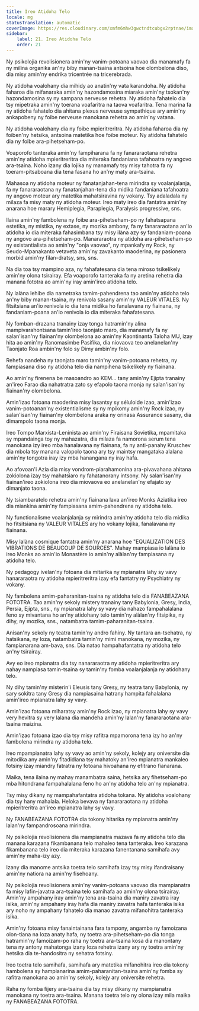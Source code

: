 ```yaml
---
title: Ireo Atidoha Telo
locale: mg
statusTranslation: automatic
coverImage: https://res.cloudinary.com/xmfm6mhw3gwctndtcubgx2rptnae/image/upload/v1740337243/small_cover_educacion_fundamental_a051170f1c.webp
sidebar:
    label: 21. Ireo Atidoha Telo
    order: 21
---
```

Ny psikolojia revolisionera amin'ny vanim-potoana vaovao dia manamafy fa ny milina organika an'ny biby manan-tsaina antsoina hoe olombelona diso, dia misy amin'ny endrika tricentrée na tricerebrada.

Ny atidoha voalohany dia mihidy ao anatin'ny vata karandoha. Ny atidoha faharoa dia mifanaraka amin'ny hazondamosina miaraka amin'ny tsokan'ny hazondamosina sy ny sampana nerveuse rehetra. Ny atidoha fahatelo dia tsy mipetraka amin'ny toerana voafaritra na taova voafaritra. Tena marina fa ny atidoha fahatelo dia ahitana plexus nerveuse sympathique ary amin'ny ankapobeny ny foibe nerveuse manokana rehetra ao amin'ny vatana.

Ny atidoha voalohany dia ny foibe mpieritreritra. Ny atidoha faharoa dia ny foiben'ny hetsika, antsoina matetika hoe foibe moteur. Ny atidoha fahatelo dia ny foibe ara-pihetseham-po.

Voaporofo tanteraka amin'ny fampiharana fa ny fanararaotana rehetra amin'ny atidoha mpieritreritra dia miteraka fandaniana tafahoatra ny angovo ara-tsaina. Noho izany dia lojika ny manamafy tsy misy tahotra fa ny toeram-pitsaboana dia tena fasana ho an'ny maty ara-tsaina.

Mahasoa ny atidoha moteur ny fanatanjahan-tena mirindra sy voalanjalanja, fa ny fanararaotana ny fanatanjahan-tena dia midika fandaniana tafahoatra ny angovo moteur ary matetika mahatsiravina ny vokany. Tsy adaladala ny milaza fa misy maty ny atidoha moteur. Ireo maty ireo dia fantatra amin'ny anarana hoe marary Hemiplegia, Paraplegia, Paralysis progressive, sns.

Ilaina amin'ny fambolena ny foibe ara-pihetseham-po ny fahatsapana estetika, ny mistika, ny extase, ny mozika ambony, fa ny fanararaotana an'io atidoha io dia miteraka fahasimbana tsy misy ilàna azy sy fandaniam-poana ny angovo ara-pihetseham-po. Manararaotra ny atidoha ara-pihetseham-po ny existantialista ao amin'ny "onja vaovao", ny mpankafy ny Rock, ny Seudo-Mpanakanto vetaveta amin'ny zavakanto maoderina, ny pasionera morbid amin'ny filan-dratsy, sns, sns.

Na dia toa tsy mampino aza, ny fahafatesana dia tena miroso tsikelikely amin'ny olona tsirairay. Efa voaporofo tanteraka fa ny aretina rehetra dia manana fototra ao amin'ny iray amin'ireo atidoha telo.

Ny lalàna lehibe dia nametraka tamim-pahendrena tao amin'ny atidoha telo an'ny biby manan-tsaina, ny renivola sasany amin'ny VALEUR VITALES. Ny fitsitsiana an'io renivola io dia tena midika ho fanalavana ny fiainana, ny fandaniam-poana an'io renivola io dia miteraka fahafatesana.

Ny fomban-drazana tranainy izay tonga hatramin'ny alina mampivarahontsana tamin'ireo taonjato maro, dia manamafy fa ny salan'isan'ny fiainan'ny olombelona ao amin'ny Kaontinanta Taloha MU, izay hita ao amin'ny Ranomasimbe Pasifika, dia niovaova teo anelanelan'ny Taonjato Roa ambin'ny folo sy Dimy ambin'ny folo.

Rehefa nandeha ny taonjato maro tamin'ny vanim-potoana rehetra, ny fampiasana diso ny atidoha telo dia nampihena tsikelikely ny fiainana.

Ao amin'ny firenena be masoandro ao KEM... tany amin'ny Ejipta tranainy an'ireo Farao dia nahatratra zato sy efapolo taona monja ny salan'isan'ny fiainan'ny olombelona.

Amin'izao fotoana maoderina misy lasantsy sy séluloide izao, amin'izao vanim-potoanan'ny existentialisme sy ny mpikomy amin'ny Rock izao, ny salan'isan'ny fiainan'ny olombelona araka ny orinasa Assurance sasany, dia dimampolo taona monja.

Ireo Tompo Marxista-Leninista ao amin'ny Firaisana Sovietika, mpamitaka sy mpandainga toy ny mahazatra, dia milaza fa namorona serum tena manokana izy ireo mba hanalavana ny fiainana, fa ny anti-panahy Kruschev dia mbola tsy manana valopolo taona ary tsy maintsy mangataka alalana amin'ny tongotra iray izy mba hanangana ny iray hafa.

Ao afovoan'i Azia dia misy vondrom-piarahamonina ara-pivavahana ahitana zokiolona izay tsy mahatsiaro ny fahatanorany intsony. Ny salan'isan'ny fiainan'ireo zokiolona ireo dia miovaova eo anelanelan'ny efajato sy dimanjato taona.

Ny tsiambaratelo rehetra amin'ny fiainana lava an'ireo Monks Aziatika ireo dia miankina amin'ny fampiasana amim-pahendrena ny atidoha telo.

Ny functionalisme voalanjalanja sy mirindra amin'ny atidoha telo dia midika ho fitsitsiana ny VALEUR VITALES ary ho vokany lojika, fanalavana ny fiainana.

Misy lalàna cosmique fantatra amin'ny anarana hoe "EQUALIZATION DES VIBRATIONS DE BEAUCOUP DE SOURCES". Mahay mampiasa io lalàna io ireo Monks ao amin'io Monastère io amin'ny alàlan'ny fampiasana ny atidoha telo.

Ny pedagogy ivelan'ny fotoana dia mitarika ny mpianatra lahy sy vavy hanararaotra ny atidoha mpieritreritra izay efa fantatry ny Psychiatry ny vokany.

Ny fambolena amim-paharanitan-tsaina ny atidoha telo dia FANABEAZANA FOTOTRA. Tao amin'ny sekoly mistery tranainy tany Babylonia, Gresy, India, Persia, Ejipta, sns., ny mpianatra lahy sy vavy dia nahazo fampahalalana feno sy mivantana ho an'ny atidohany telo tamin'ny alàlan'ny fitsipika, ny dihy, ny mozika, sns., natambatra tamim-paharanitan-tsaina.

Anisan'ny sekoly ny teatra tamin'ny andro fahiny. Ny tantara an-tsehatra, ny hatsikana, ny loza, natambatra tamin'ny mimi manokana, ny mozika, ny fampianarana am-bava, sns. Dia natao hampahafantatra ny atidoha telo an'ny tsirairay.

Avy eo ireo mpianatra dia tsy nanararaotra ny atidoha mpieritreritra ary nahay nampiasa tamin-tsaina sy tamin'ny fomba voalanjalanja ny atidohany telo.

Ny dihy tamin'ny misterin'i Eleusis tany Gresy, ny teatra tany Babylonia, ny sary sokitra tany Gresy dia nampiasaina hatrany hampita fahalalana amin'ireo mpianatra lahy sy vavy.

Amin'izao fotoana miharatsy amin'ny Rock izao, ny mpianatra lahy sy vavy very hevitra sy very lalana dia mandeha amin'ny lalan'ny fanararaotana ara-tsaina maizina.

Amin'izao fotoana izao dia tsy misy rafitra mpamorona tena izy ho an'ny fambolena mirindra ny atidoha telo.

Ireo mpampianatra lahy sy vavy ao amin'ny sekoly, kolejy ary oniversite dia mitodika any amin'ny fitadidiana tsy mahatoky an'ireo mpianatra mankaleo fotsiny izay miandry fatratra ny fotoana hivoahana ny efitrano fianarana.

Maika, tena ilaina ny mahay manambatra saina, hetsika ary fihetseham-po mba hitondrana fampahalalana feno ho an'ny atidoha telo an'ny mpianatra.

Tsy misy dikany ny mampahafantatra atidoha tokana. Ny atidoha voalohany dia tsy hany mahalala. Heloka bevava ny fanararaotana ny atidoha mpieritreritra an'ireo mpianatra lahy sy vavy.

Ny FANABEAZANA FOTOTRA dia tokony hitarika ny mpianatra amin'ny lalan'ny fampandrosoana mirindra.

Ny psikolojia revolisionera dia mampianatra mazava fa ny atidoha telo dia manana karazana fikambanana telo mahaleo tena tanteraka. Ireo karazana fikambanana telo ireo dia miteraka karazana fanentanana samihafa avy amin'ny maha-izy azy.

Izany dia manome antsika toetra telo samihafa izay tsy misy ifandraisany amin'ny natiora na amin'ny fisehoany.

Ny psikolojia revolisionera amin'ny vanim-potoana vaovao dia mampianatra fa misy lafin-javatra ara-tsaina telo samihafa ao amin'ny olona tsirairay. Amin'ny ampahany iray amin'ny tena ara-tsaina dia maniry zavatra iray isika, amin'ny ampahany iray hafa dia maniry zavatra hafa tanteraka isika ary noho ny ampahany fahatelo dia manao zavatra mifanohitra tanteraka isika.

Amin'ny fotoana misy fanaintainana fara tampony, angamba ny famoizana olon-tiana na loza anaty hafa, ny toetra ara-pihetseham-po dia tonga hatramin'ny famoizam-po raha ny toetra ara-tsaina kosa dia manontany tena ny antony mahatonga izany loza rehetra izany ary ny toetra amin'ny hetsika dia te-handositra ny sehatra fotsiny.

Ireo toetra telo samihafa, samihafa ary matetika mifanohitra ireo dia tokony hambolena sy hampianarina amim-paharanitan-tsaina amin'ny fomba sy rafitra manokana ao amin'ny sekoly, kolejy ary oniversite rehetra.

Raha ny fomba fijery ara-tsaina dia tsy misy dikany ny mampianatra manokana ny toetra ara-tsaina. Manana toetra telo ny olona izay mila maika ny FANABEAZANA FOTOTRA.

